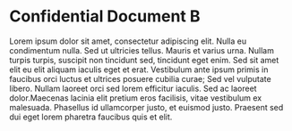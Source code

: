 
<Meta title="Top Secret/Document B" />

# Confidential Document B

Lorem ipsum dolor sit amet, consectetur adipiscing elit.
Nulla eu condimentum nulla. Sed ut ultricies tellus.
Mauris et varius urna. Nullam turpis turpis, suscipit non tincidunt sed, tincidunt eget enim.
Sed sit amet elit eu elit aliquam iaculis eget et erat.
Vestibulum ante ipsum primis in faucibus orci luctus et ultrices posuere cubilia curae;
Sed vel vulputate libero. Nullam laoreet orci sed lorem efficitur iaculis.
Sed ac laoreet dolor.Maecenas lacinia elit pretium eros facilisis, vitae vestibulum ex malesuada.
Phasellus id ullamcorper justo, et euismod justo.
Praesent sed dui eget lorem pharetra faucibus quis et elit.
